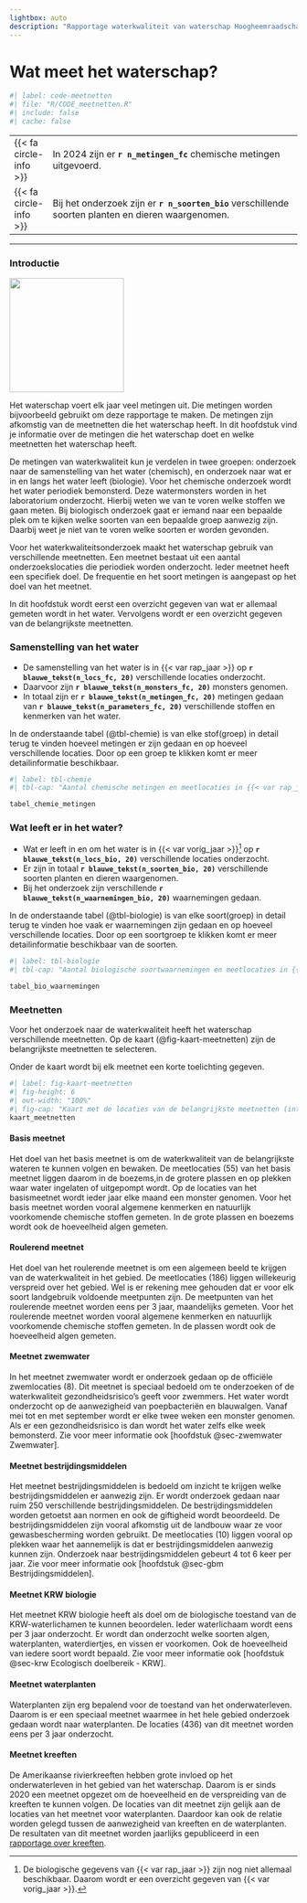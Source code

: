 ```yaml
---
lightbox: auto
description: "Rapportage waterkwaliteit van waterschap Hoogheemraadschap van Schieland en de Krimpenerwaard (HHSK) 2024. Dit hoofdstuk gaat over metingen en meetnetten van het waterschap. Welke chemische stoffen en welke biologische soorten worden er in het gebied gemeten. "
---
```


# Wat meet het waterschap? {#sec-meetnetten}

```r
#| label: code-meetnetten
#| file: "R/CODE_meetnetten.R"
#| include: false
#| cache: false
```

::: samenvatting
|                                          |       |
|---|---------------------------------------------------------|
| [{{< fa circle-info >}}]{.blauw} | In 2024 zijn er **`r n_metingen_fc`** chemische metingen uitgevoerd.  |
| [{{< fa circle-info >}}]{.blauw} | Bij het onderzoek zijn er **`r n_soorten_bio`** verschillende soorten planten en dieren waargenomen. |


:::

------------------------------------------------------------------------


### Introductie {.unnumbered}

::: aside
![](images%5Cvince_talk2_rev.svg){.nolightbox fig-align="center" width="200" fig-alt="Pictogram van een pratende vis"}
:::

Het waterschap voert elk jaar veel metingen uit. Die metingen worden bijvoorbeeld gebruikt om deze rapportage te maken. De metingen zijn afkomstig van de meetnetten die het waterschap heeft. In dit hoofdstuk vind je informatie over de metingen die het waterschap doet en welke meetnetten het waterschap heeft.

De metingen van waterkwaliteit kun je verdelen in twee groepen: onderzoek naar de samenstelling van het water (chemisch), en onderzoek naar wat er in en langs het water leeft (biologie). Voor het chemische onderzoek wordt het water periodiek bemonsterd. Deze watermonsters worden in het laboratorium onderzocht. Hierbij weten we van te voren welke stoffen we gaan meten. Bij biologisch onderzoek gaat er iemand naar een bepaalde plek om te kijken welke soorten van een bepaalde groep aanwezig zijn. Daarbij weet je niet van te voren welke soorten er worden gevonden.

Voor het waterkwaliteitsonderzoek maakt het waterschap gebruik van verschillende meetnetten. Een meetnet bestaat uit een aantal onderzoekslocaties die periodiek worden onderzocht. Ieder meetnet heeft een specifiek doel. De frequentie en het soort metingen is aangepast op het doel van het meetnet.

In dit hoofdstuk wordt eerst een overzicht gegeven van wat er allemaal gemeten wordt in het water. Vervolgens wordt er een overzicht gegeven van de belangrijkste meetnetten.



### Samenstelling van het water {.unnumbered}

- De samenstelling van het water is in {{< var rap_jaar >}} op **`r blauwe_tekst(n_locs_fc, 20)`** verschillende locaties onderzocht.
- Daarvoor zijn **`r blauwe_tekst(n_monsters_fc, 20)`** monsters genomen.
- In totaal zijn er **`r blauwe_tekst(n_metingen_fc, 20)`** metingen gedaan van **`r blauwe_tekst(n_parameters_fc, 20)`** verschillende stoffen en kenmerken van het water.

In de onderstaande tabel (@tbl-chemie) is van elke stof(groep) in detail terug te vinden hoeveel metingen er zijn gedaan en op hoeveel verschillende locaties. Door op een groep te klikken komt er meer detailinformatie beschikbaar.

::: column-body-outset
```r
#| label: tbl-chemie
#| tbl-cap: "Aantal chemische metingen en meetlocaties in {{< var rap_jaar >}}. (interactief)<br>Het aantal tussen haakjes geeft aan hoeveel stoffen binnen die groep vallen."

tabel_chemie_metingen
```
:::

### Wat leeft er in het water? {.unnumbered}

- Wat er leeft in en om het water is in {{< var vorig_jaar >}}[^06-meetnetten-1] op **`r blauwe_tekst(n_locs_bio, 20)`** verschillende locaties onderzocht.
- Er zijn in totaal **`r blauwe_tekst(n_soorten_bio, 20)`** verschillende soorten planten en dieren waargenomen.
- Bij het onderzoek zijn verschillende **`r blauwe_tekst(n_waarnemingen_bio, 20)`** waarnemingen gedaan. 

[^06-meetnetten-1]: De biologische gegevens van {{< var rap_jaar >}} zijn nog niet allemaal beschikbaar. Daarom wordt er een overzicht gegeven van {{< var vorig_jaar >}}.

In de onderstaande tabel (@tbl-biologie) is van elke soort(groep) in detail terug te vinden hoe vaak er waarnemingen zijn gedaan en op hoeveel verschillende locaties. Door op een soortgroep te klikken komt er meer detailinformatie beschikbaar van de soorten.


::: column-body-outset
```r
#| label: tbl-biologie
#| tbl-cap: "Aantal biologische soortwaarnemingen en meetlocaties in {{< var vorig_jaar >}}. (interactief)<br>Het aantal tussen haakjes geeft aan hoeveel soorten er binnen de soortgroep zijn waargenomen."

tabel_bio_waarnemingen
```
:::

### Meetnetten {.unnumbered}

Voor het onderzoek naar de waterkwaliteit heeft het waterschap verschillende meetnetten. Op de kaart (@fig-kaart-meetnetten) zijn de belangrijkste meetnetten te selecteren. 

Onder de kaart wordt bij elk meetnet een korte toelichting gegeven.

::: column-body-outset
```r
#| label: fig-kaart-meetnetten
#| fig-height: 6
#| out-width: "100%"
#| fig-cap: "Kaart met de locaties van de belangrijkste meetnetten (interactief).<br>De verschillende meetnetten kunnen worden geselecteerd. De kleur geeft aan wanneer de locatie gemeten wordt. Klik op een meetpunt voor meer informatie."
kaart_meetnetten
```
:::

#### Basis meetnet {.unnumbered}

Het doel van het basis meetnet is om de waterkwaliteit van de belangrijkste wateren te kunnen volgen en bewaken. De meetlocaties (55) van het basis meetnet liggen daarom in de boezems,in de grotere plassen en op plekken waar water ingelaten of uitgepompt wordt. Op de locaties van het basismeetnet wordt ieder jaar elke maand een monster genomen. Voor het basis meetnet worden vooral algemene kenmerken en natuurlijk voorkomende chemische stoffen gemeten. In de grote plassen en boezems wordt ook de hoeveelheid algen gemeten.

#### Roulerend meetnet {.unnumbered}

Het doel van het roulerende meetnet is om een algemeen beeld te krijgen van de waterkwaliteit in het gebied. De meetlocaties (186) liggen willekeurig verspreid over het gebied. Wel is er rekening mee gehouden dat er voor elk soort landgebruik voldoende meetpunten zijn. De meetpunten van het roulerende meetnet worden eens per 3 jaar, maandelijks gemeten. Voor het roulerende meetnet worden vooral algemene kenmerken en natuurlijk voorkomende chemische stoffen gemeten. In de plassen wordt ook de hoeveelheid algen gemeten.

#### Meetnet zwemwater {.unnumbered}

In het meetnet zwemwater wordt er onderzoek gedaan op de officiële zwemlocaties (8). Dit meetnet is speciaal bedoeld om te onderzoeken of de waterkwaliteit gezondheidsrisico's geeft voor zwemmers.  Het water wordt onderzocht op de aanwezigheid van poepbacteriën en blauwalgen.  Vanaf mei tot en met september wordt er elke twee weken een monster genomen. Als er een gezondheidsrisico is dan wordt het water zelfs elke week bemonsterd. Zie voor meer informatie ook [hoofdstuk @sec-zwemwater Zwemwater].

#### Meetnet bestrijdingsmiddelen {.unnumbered}

Het meetnet bestrijdingsmiddelen is bedoeld om inzicht te krijgen welke bestrijdingsmiddelen er aanwezig zijn. Er wordt onderzoek gedaan naar ruim 250 verschillende bestrijdingsmiddelen. De bestrijdingsmiddelen worden getoetst aan normen en ook de giftigheid wordt beoordeeld. De bestrijdingsmiddelen zijn vooral afkomstig uit de landbouw waar ze voor gewasbescherming worden gebruikt. De meetlocaties (10) liggen vooral op plekken waar het aannemelijk is dat er bestrijdingsmiddelen aanwezig kunnen zijn. Onderzoek naar bestrijdingsmiddelen gebeurt 4 tot 6 keer per jaar. Zie voor meer informatie ook [hoofdstuk @sec-gbm Bestrijdingsmiddelen].

#### Meetnet KRW biologie  {.unnumbered}

Het meetnet KRW biologie heeft als doel om de biologische toestand van de KRW-waterlichamen te kunnen beoordelen. Ieder waterlichaam wordt eens per 3 jaar onderzocht. Er wordt dan onderzocht welke soorten algen, waterplanten, waterdiertjes, en vissen er voorkomen. Ook de hoeveelheid van iedere soort wordt bepaald. Zie voor meer informatie ook [hoofdstuk @sec-krw Ecologisch doelbereik - KRW]. 

#### Meetnet waterplanten  {.unnumbered}

Waterplanten zijn erg bepalend voor de toestand van het onderwaterleven. Daarom is er een speciaal meetnet waarmee in het hele gebied onderzoek gedaan wordt naar waterplanten. De locaties (436) van dit meetnet worden eens per 3 jaar onderzocht.

#### Meetnet kreeften  {.unnumbered}

De Amerikaanse rivierkreeften hebben grote invloed op het onderwaterleven in het gebied van het waterschap. Daarom is er sinds 2020 een meetnet opgezet om de hoeveelheid en de verspreiding van de kreeften te kunnen volgen. De locaties van dit meetnet zijn gelijk aan de locaties van het meetnet voor waterplanten. Daardoor kan ook de relatie worden gelegd tussen de aanwezigheid van kreeften en de waterplanten. De resultaten van dit meetnet worden jaarlijks gepubliceerd in een [rapportage over kreeften](https://www.schielandendekrimpenerwaard.nl/kaart/waterkwaliteit/waterkwaliteitsrapportages/kreeften_2024/){target="_blank"}.
